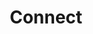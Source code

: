 ---
title: "Connect"
description: "Start your onboarding into the Junction, either with a wallet, either with a social login"
---